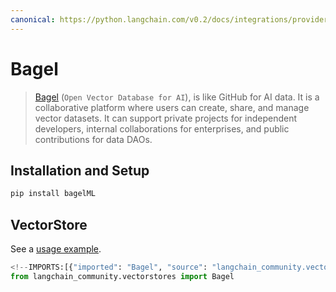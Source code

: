 ```yaml
---
canonical: https://python.langchain.com/v0.2/docs/integrations/providers/bagel/
---
```


# Bagel

> [Bagel](https://www.bagel.net/) (`Open Vector Database for AI`), is like GitHub for AI data.
It is a collaborative platform where users can create,
share, and manage vector datasets. It can support private projects for independent developers,
internal collaborations for enterprises, and public contributions for data DAOs.

## Installation and Setup

```bash
pip install bagelML
```


## VectorStore

See a [usage example](/docs/integrations/vectorstores/bagel).

```python
<!--IMPORTS:[{"imported": "Bagel", "source": "langchain_community.vectorstores", "docs": "https://api.python.langchain.com/en/latest/vectorstores/langchain_community.vectorstores.bagel.Bagel.html", "title": "Bagel"}]-->
from langchain_community.vectorstores import Bagel
```